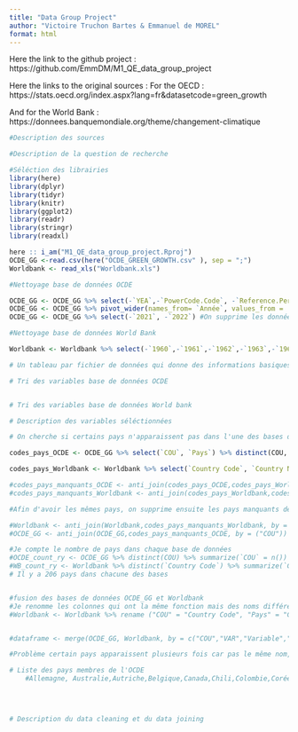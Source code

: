 ```yaml
---
title: "Data Group Project"
author: "Victoire Truchon Bartes & Emmanuel de MOREL"
format: html
---
```


Here the link to the github project : https://github.com/EmmDM/M1_QE_data_group_project

Here the links to the original sources : 
For the OECD : 
https://stats.oecd.org/index.aspx?lang=fr&datasetcode=green_growth

And for the World Bank : https://donnees.banquemondiale.org/theme/changement-climatique

```r
#Description des sources
```

```r
#Description de la question de recherche
```


```r
#Séléction des librairies
library(here)
library(dplyr)
library(tidyr)
library(knitr)
library(ggplot2)
library(readr)
library(stringr)
library(readxl)
```


```r
here :: i_am("M1_QE_data_group_project.Rproj")
OCDE_GG <-read.csv(here("OCDE_GREEN_GROWTH.csv" ), sep = ";")
Worldbank <- read_xls("Worldbank.xls")

#Nettoyage base de données OCDE

OCDE_GG <- OCDE_GG %>% select(-`YEA`,-`PowerCode.Code`, -`Reference.Period.Code`,-`Reference.Period`, -`Unit.Code`)
OCDE_GG <- OCDE_GG %>% pivot_wider(names_from= `Année`, values_from =  `Value`)
OCDE_GG <- OCDE_GG %>% select(-`2021`, -`2022`) #On supprime les données 2021 et 2022 car il y a un manque de données

#Nettoyage base de données World Bank

Worldbank <- Worldbank %>% select(-`1960`,-`1961`,-`1962`,-`1963`,-`1964`,-`1965`,-`1966`,-`1967`,-`1968`,-`1969`,-`1970`,-`1971`,-`1972`,-`1973`,-`1974`,-`1975`,-`1976`,-`1977`,-`1978`,-`1979`,-`1980`,-`1981`,-`1982`,-`1983`,-`1984`,-`1985`,-`1986`,-`1987`,-`1988`,-`1989`,-`2021`, -`2022`) #On conserve seulement période de 1990 à 2020 afin de faire des comparaisons avec les données de l'OCDE. On supprime les données 2021 et 2022 car il y a un manque de données

```

```r
# Un tableau par fichier de données qui donne des informations basiques sur ce fichier, en incluant le nombre de lignes et de colonnes (description of Raw data file or clean data file ?)
```

```r
# Tri des variables base de données OCDE 


# Tri des variables base de données World bank
```

```r
# Description des variables séléctionnées
```

```r
# On cherche si certains pays n'apparaissent pas dans l'une des bases de données. J'utilise les codes pays pour vérifier

codes_pays_OCDE <- OCDE_GG %>% select(`COU`, `Pays`) %>% distinct(COU,.keep_all = TRUE)

codes_pays_Worldbank <- Worldbank %>% select(`Country Code`, `Country Name`) %>% distinct (`Country Code`, .keep_all = TRUE)

#codes_pays_manquants_OCDE <- anti_join(codes_pays_OCDE,codes_pays_Worldbank, by = c("COU" = "Country Code"))
#codes_pays_manquants_Worldbank <- anti_join(codes_pays_Worldbank,codes_pays_OCDE, by = c("Country Code" = "COU" ))

#Afin d'avoir les mêmes pays, on supprime ensuite les pays manquants des bases de données origniales

#Worldbank <- anti_join(Worldbank,codes_pays_manquants_Worldbank, by = ("Country Code"))
#OCDE_GG <- anti_join(OCDE_GG,codes_pays_manquants_OCDE, by = ("COU"))

#Je compte le nombre de pays dans chaque base de données
#OCDE_count_ry <- OCDE_GG %>% distinct(COU) %>% summarize(`COU` = n())
#WB_count_ry <- Worldbank %>% distinct(`Country Code`) %>% summarize(`Country Code` = n())
# Il y a 206 pays dans chacune des bases 



```

```r

#fusion des bases de données OCDE_GG et Worldbank
#Je renomme les colonnes qui ont la même fonction mais des noms différents 
#Worldbank <- Worldbank %>% rename ("COU" = "Country Code", "Pays" = "Country Name", "VAR" = "Indicator Code" ,  "Variable" = "Indicator Name") 


#dataframe <- merge(OCDE_GG, Worldbank, by = c("COU","VAR","Variable","1990","1991","1992","1993","1994","1995","1996","1997","1998","1999","2000","2001","2002","2003","2004","2005","2006","2007","2008","2009","2010","2011","2012","2013","2014","2015","2016","2017","2018","2019","2020"), all = TRUE)

#Problème certain pays apparaissent plusieurs fois car pas le même nom, exemple = Turquie, Türkiye

```

```r
# Liste des pays membres de l'OCDE
	#Allemagne,	Australie,Autriche,Belgique,Canada,Chili,Colombie,Corée,Costa Rica,Danemark,Espagne,Estonie,États-Unis,Finlande,France,Grèce,Hongrie,Irlande,Islande,Israël,Italie,Japon,Lettonie,Lituanie,Luxembourg,Mexique,Norvège,Nouvelle-Zélande,Pays-Bas,Pologne,Portugal,République slovaque,Tchéquie,Royaume-Uni,Slovénie,Suède,Suisse,Türkiye	

 
 
```


```r
# Description du data cleaning et du data joining
```


